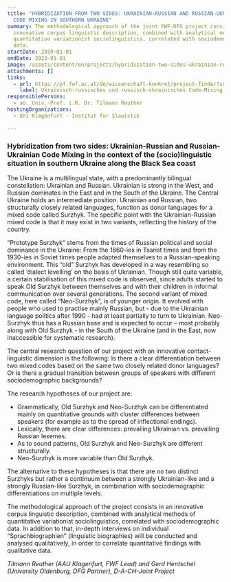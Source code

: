 ```yaml
---
title: "HYBRIDIZATION FROM TWO SIDES: UKRAINIAN-RUSSIAN AND RUSSIAN-UKRAINIAN
  CODE MIXING IN SOUTHERN UKRAINE"
summary: The methodological approach of the joint FWF-DFG project consists in an
  innovative corpus linguistic description, combined with analytical methods of
  quantitative variationist sociolinguistics, correlated with sociodemographic
  data.
startDate: 2019-01-01
endDate: 2023-01-01
image: /assets/content/en/projects/hybridization-two-sides-ukrainian-russian-and-russian-ukrainian-code-mixing-southern-ukraine/undefined
attachments: []
links:
  - url: https://pf.fwf.ac.at/de/wissenschaft-konkret/project-finder?search%5Bwhat%5D=&search%5Bpromotion_category_id%5D%5B%5D=&search%5Bpromotion_category_id%5D%5B%5D=13414&multiselect=13414&search%5Bcall%5D=&search%5Bproject_number%5D=I+4189-G30&search%5Bdecision_board_ids%5D=&search%5Bproject_title%5D=&search%5Blead_firstname%5D=Tilmann&search%5Blead_lastname%5D=Reuther&search%5Bresearch_place_kind%5D%5B%5D=&search%5Bresearch_place_kind%5D%5B%5D=Alpen-Adria-Universit%C3%A4t+Klagenfurt&multiselect=Alpen-Adria-Universit%C3%A4t+Klagenfurt&search%5Binstitute_name%5D=&search%5Bstart_date%5D=&search%5Bend_date%5D=&search%5Bgrant_years%5D%5B%5D=&search%5Bstatus_id%5D=&search%5Bscience_discipline_id%5D=&search%5Bper_page%5D=10#search-results
    label: Ukrainisch-russisches und russisch-ukrainisches Code-Mixing (FWF)
responsiblePersons:
  - ao. Univ.-Prof. i.R. Dr. Tilmann Reuther
hostingOrganizations:
  - Uni Klagenfurt - Institut für Slawistik

---
```

### **Hybridization from two sides: Ukrainian-Russian and Russian-Ukrainian Code Mixing in the context of the (socio)linguistic situation in southern Ukraine along the Black Sea coast**

The Ukraine is a multilingual state, with a predominantly bilingual constellation: Ukrainian and Russian. Ukrainian is strong in the West, and Russian dominates in the East and in the South of the Ukraine. The Central Ukraine holds an intermediate position. Ukrainian and Russian, two structurally closely related languages, function as donor languages for a mixed code called Surzhyk. The specific point with the Ukrainian-Russian mixed code is that it may exist in two variants, reflecting the history of the country.

“Prototype Surzhyk” stems from the times of Russian political and social dominance in the Ukraine: From the 1860-ies in Tsarist times and from the 1930-ies in Soviet times people adapted themselves to a Russian-speaking environment. This “old” Surzhyk has developed in a way resembling so called ‘dialect levelling’ on the basis of Ukrainian. Though still quite variable, a certain stabilisation of this mixed code is observed, since adults started to speak Old Surzhyk between themselves and with their children in informal communication over several generations. The second variant of mixed code, here called “Neo-Surzhyk”, is of younger origin. It evolved with people who used to practise mainly Russian, but - due to the Ukrainian language politics after 1990 - had at least partially to turn to Ukrainian. Neo-Surzhyk thus has a Russian base and is expected to occur – most probably along with Old Surzhyk - in the South of the Ukraine (and in the East, now inaccessible for systematic research).

The central research question of our project with an innovative contact-linguistic dimension is the following: Is there a clear differentiation between two mixed codes based on the same two closely related donor languages? Or is there a gradual transition between groups of speakers with different sociodemographic backgrounds?

The research hypotheses of our project are:

*   Grammatically, Old Surzhyk and Neo-Surzhyk can be differentiated mainly on quantitative grounds with cluster differences between speakers (for example as to the spread of inflectional endings).
*   Lexically, there are clear differences: prevailing Ukrainian vs. prevailing Russian lexemes.
*   As to sound patterns, Old Surzhyk and Neo-Surzhyk are different structurally.
*   Neo-Surzhyk is more variable than Old Surzhyk.

The alternative to these hypotheses is that there are no two distinct Surzhyks but rather a continuum between a strongly Ukrainian-like and a strongly Russian-like Surzhyk, in combination with sociodemographic differentiations on multiple levels.

The methodological approach of the project consists in an innovative corpus linguistic description, combined with analytical methods of quantitative variationist sociolinguistics, correlated with sociodemographic data. In addition to that, in-depth interviews on individual “Sprachbiographien” (linguistic biographies) will be conducted and analysed qualitatively, in order to correlate quantitative findings with qualitative data.

_Tilmann Reuther (AAU Klagenfurt, FWF Lead) and Gerd Hentschel (University Oldenburg, DFG Partner), D-A-CH-Joint Project_